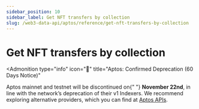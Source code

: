 ```yaml
---
sidebar_position: 10
sidebar_label: Get NFT transfers by collection
slug: /web3-data-api/aptos/reference/get-nft-transfers-by-collection
---
```



# Get NFT transfers by collection


<Admonition
  type="info"
  icon="🚨"
  title="Aptos: Confirmed Deprecation (60 Days Notice)"
>
  <p>
    Aptos mainnet and testnet will be discontinued on{" "}
    <strong>November 22nd</strong>, in line with the network’s deprecation of
    their v1 Indexers. We recommend exploring alternative providers, which you
    can find at <a href="https://aptos.dev/en/build/apis">Aptos APIs</a>.
  </p>
</Admonition>
<ApiReference {...config["aptos-web3"].getNFTTransfersByCollection} />
